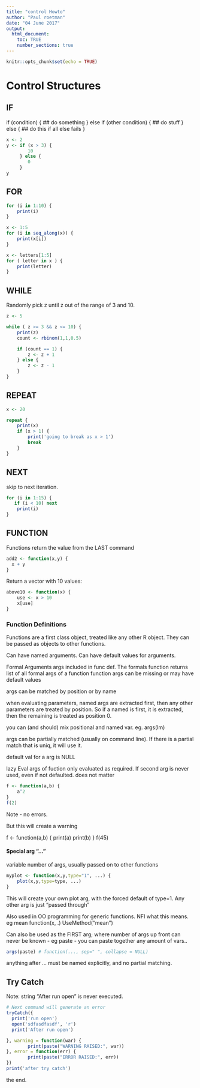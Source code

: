 ```yaml
---
title: "control Howto"
author: "Paul roetman"
date: "04 June 2017"
output: 
  html_document:
    toc: TRUE
    number_sections: true
---
```


```r
knitr::opts_chunk$set(echo = TRUE)

```

# Control Structures

## IF

if (condition) {
    ## do something
} 
else if (other condition) {
    ## do stuff
} else {
    ## do this if all else fails
}


```r
x <- 2
y <- if (x > 3) {
        10
     } else {
        0
     }
y
```


## FOR

```r
for (i in 1:10) {
    print(i)
}

x <- 1:5
for (i in seq_along(x)) {
    print(x[i])
}

x <- letters[1:5]
for ( letter in x ) {
    print(letter)
}


```

## WHILE

Randomly pick z until z out of the range of 3 and 10.

```r
z <- 5

while ( z >= 3 && z <= 10) {
    print(z)
    count <- rbinom(1,1,0.5)

    if (count == 1) {
        z <- z + 1
    } else {
        z <- z - 1
    }
}

```

## REPEAT

```r
x <- 20

repeat {
    print(x)
    if (x > 1) {
        print('going to break as x > 1')
        break
    }
}

```

## NEXT

skip to next iteration.

```r
for (i in 1:15) {
   if (i < 10) next
    print(i)
}

```

## FUNCTION

Functions return the value from the LAST command

```r
add2 <- function(x,y) {
  x + y
}

```

Return a vector with 10 values:
```r
above10 <- function(x) {
	use <- x > 10
	x[use]
}
```
### Function Definitions

Functions are a first class object, treated like any other R object. They can be passed as objects to other functions.

Can have named arguments.
Can have default values for arguments.


Formal Arguments args included in func def.
The formals function returns list of all formal args of a function
function args can be missing or may have default values

args can be matched by position or by name

when evaluating parameters, named args are extracted first, then any other parameters are treated by position. So if a named is first, it is extracted, then the remaining is treated as position 0.

you can (and should) mix positional and named var. eg. args(lm)

args can be partially matched (usually on command line). If there is a partial match that is uniq, it will use it.

default val for a arg is NULL

lazy Eval
args of fuction only evaluated as required.
If second arg is never used, even if not defaulted. does not matter

```r
f <- function(a,b) {
    a^2
}
f(2)
```
Note - no errors.

But this will create a warning

f <- function(a,b) {
	print(a)
	print(b)
}
f(45)

#### Special arg "..."
variable number of args, usually passed on to other functions

```r
myplot <- function(x,y,type="1", ...) {
    plot(x,y,type=type, ...)
}
```
This will create your own plot arg, with the forced default of type=1. Any other arg is just "passed through"

Also used in OO programming for generic functions. NFI what this means.
eg
    mean
    function(x, .)
    UseMethod("mean")


Can also be used as the FIRST arg; where number of args up front can never be known - eg paste - you can paste together any amount of vars..

```r
args(paste) # function(..., sep=" ", collapse = NULL)
```

anything after ... must be named explicitly, and no partial matching.

## Try Catch

Note: string "After run open" is never executed.

```r
# Next command will generate an error
tryCatch({
  print('run open')
  open('sdfasdfasdf', 'r')
  print('After run open')

}, warning = function(war) {
        print(paste("WARNING RAISED:", war))
}, error = function(err) {
        print(paste("ERROR RAISED:", err))
})
print('after try catch')
```

the end.
